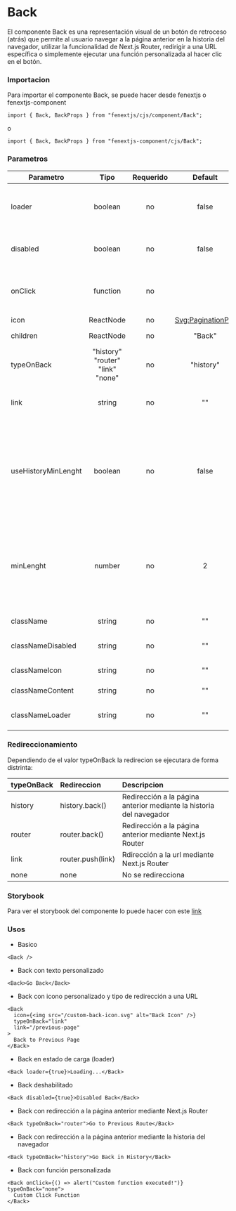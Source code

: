 # Back

El componente Back es una representación visual de un botón de retroceso (atrás) que permite al usuario navegar a la página anterior en la historia del navegador, utilizar la funcionalidad de Next.js Router, redirigir a una URL específica o simplemente ejecutar una función personalizada al hacer clic en el botón.

### Importacion

Para importar el componente Back, se puede hacer desde fenextjs o fenextjs-component

```tsx copy
import { Back, BackProps } from "fenextjs/cjs/component/Back";
```

o

```tsx copy
import { Back, BackProps } from "fenextjs-component/cjs/Back";
```

### Parametros

| Parametro           |               Tipo               | Requerido |                 Default                  | Descripcion                                                                                                                                                                                                     |
| ------------------- | :------------------------------: | :-------: | :--------------------------------------: | :-------------------------------------------------------------------------------------------------------------------------------------------------------------------------------------------------------------- |
| loader              |             boolean              |    no     |                  false                   | Si el componente esta en estado loader, con un indicardor de spiner y deshabilitada su funcionalidad                                                                                                            |
| disabled            |             boolean              |    no     |                  false                   | Si el componente esta en estado disabled, por ende se deshabilita su funcionalidad                                                                                                                              |
| onClick             |             function             |    no     |                                          | Funcion que se ejecuta por onClick en el componente, (solo se ejecuta si loader y disabled son false)                                                                                                           |
| icon                |            ReactNode             |    no     | [Svg:PaginationPre](/svg/pagination-pre) | Icono del componente                                                                                                                                                                                            |
| children            |            ReactNode             |    no     |                  "Back"                  | Contenido del componente                                                                                                                                                                                        |
| typeOnBack          | "history" "router" "link" "none" |    no     |                "history"                 | Tipo de accion al ejecutar onClick en el componente                                                                                                                                                             |
| link                |              string              |    no     |                    ""                    | El link a donde redireccionar si el campo typeOnBack = "link"                                                                                                                                                   |
| useHistoryMinLenght |             boolean              |    no     |                  false                   | Si el componente esta en estado useHistoryMinLenght, se verificara el valor de "window.history.length" para que sea mayor al parametro "minLenght", si la condicion no se cumple, el componente no se renderisa |
| minLenght           |              number              |    no     |                    2                     | El valor de comparacion en caso de que "useHistoryMinLenght" sea true, la validacion para que <strong>no se renderice</strong> el componente es: window.history.length < minLenght                              |
| className           |              string              |    no     |                    ""                    | Clase personalizada del componente                                                                                                                                                                              |
| classNameDisabled   |              string              |    no     |                    ""                    | Clase personalizada del componente cuando esta en estado disabled                                                                                                                                               |
| classNameIcon       |              string              |    no     |                    ""                    | Clase personalizada del icono                                                                                                                                                                                   |
| classNameContent    |              string              |    no     |                    ""                    | Clase personalizada del contenido                                                                                                                                                                               |
| classNameLoader     |              string              |    no     |                    ""                    | Clase personalizada del componente cuando esta en estado loader                                                                                                                                                  |

### Redireccionamiento

Dependiendo de el valor typeOnBack la redirecion se ejecutara de forma distrinta:

| typeOnBack | Redireccion       | Descripcion                                                         |
| ---------- | :---------------- | :------------------------------------------------------------------ |
| history    | history.back()    | Redirección a la página anterior mediante la historia del navegador |
| router     | router.back()     | Redirección a la página anterior mediante Next.js Router            |
| link       | router.push(link) | Rdirección a la url mediante Next.js Router                         |
| none       | none              | No se redirecciona                                                  |


### Storybook

Para ver el storybook del componente lo puede hacer con este [link](https://fenextjs-component-storybook.vercel.app/?path=/story/component-back--index)

### Usos

- Basico

```tsx copy
<Back />
```

- Back con texto personalizado

```tsx copy
<Back>Go Back</Back>
```

- Back con icono personalizado y tipo de redirección a una URL

```tsx copy
<Back
  icon={<img src="/custom-back-icon.svg" alt="Back Icon" />}
  typeOnBack="link"
  link="/previous-page"
>
  Back to Previous Page
</Back>
```

- Back en estado de carga (loader)

```tsx copy
<Back loader={true}>Loading...</Back>
```

- Back deshabilitado

```tsx copy
<Back disabled={true}>Disabled Back</Back>
```

- Back con redirección a la página anterior mediante Next.js Router

```tsx copy
<Back typeOnBack="router">Go to Previous Route</Back>
```

- Back con redirección a la página anterior mediante la historia del navegador

```tsx copy
<Back typeOnBack="history">Go Back in History</Back>
```

- Back con función personalizada

```tsx copy
<Back onClick={() => alert("Custom function executed!")} typeOnBack="none">
  Custom Click Function
</Back>
```
